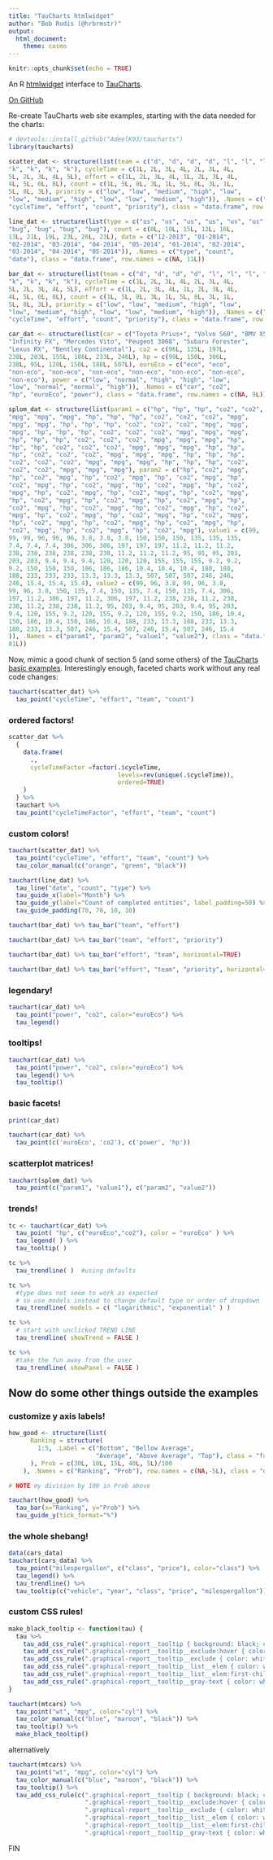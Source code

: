 ```yaml
---
title: "TauCharts htmlwidget"
author: "Bob Rudis (@hrbrmstr)"
output:
  html_document:
    theme: cosmo
---
```


```r
knitr::opts_chunk$set(echo = TRUE)
```

An R [htmlwidget](http://htmlwidgets.org/) interface to [TauCharts](http://www.taucharts.com/).

[On GitHub](http://github.com/hrbrmstr/taucharts)

Re-create TauCharts web site examples, starting with the data needed for the charts:

```r
# devtools::install_github("AdeelK93/taucharts")
library(taucharts)

scatter_dat <- structure(list(team = c("d", "d", "d", "d", "l", "l", "l", "l", 
"k", "k", "k", "k"), cycleTime = c(1L, 2L, 3L, 4L, 2L, 3L, 4L, 
5L, 2L, 3L, 4L, 5L), effort = c(1L, 2L, 3L, 4L, 1L, 2L, 3L, 4L, 
4L, 5L, 6L, 8L), count = c(1L, 5L, 8L, 3L, 1L, 5L, 8L, 3L, 1L, 
5L, 8L, 3L), priority = c("low", "low", "medium", "high", "low", 
"low", "medium", "high", "low", "low", "medium", "high")), .Names = c("team", 
"cycleTime", "effort", "count", "priority"), class = "data.frame", row.names = c(NA, 12L))

line_dat <- structure(list(type = c("us", "us", "us", "us", "us", "us", "bug", 
"bug", "bug", "bug", "bug"), count = c(0L, 10L, 15L, 12L, 16L, 
13L, 21L, 19L, 23L, 26L, 23L), date = c("12-2013", "01-2014", 
"02-2014", "03-2014", "04-2014", "05-2014", "01-2014", "02-2014", 
"03-2014", "04-2014", "05-2014")), .Names = c("type", "count", 
"date"), class = "data.frame", row.names = c(NA, 11L))

bar_dat <- structure(list(team = c("d", "d", "d", "d", "l", "l", "l", "l", 
"k", "k", "k", "k"), cycleTime = c(1L, 2L, 3L, 4L, 2L, 3L, 4L, 
5L, 2L, 3L, 4L, 5L), effort = c(1L, 2L, 3L, 4L, 1L, 2L, 3L, 4L, 
4L, 5L, 6L, 8L), count = c(1L, 5L, 8L, 3L, 1L, 5L, 8L, 3L, 1L, 
5L, 8L, 3L), priority = c("low", "low", "medium", "high", "low", 
"low", "medium", "high", "low", "low", "medium", "high")), .Names = c("team", 
"cycleTime", "effort", "count", "priority"), class = "data.frame", row.names = c(NA, 12L))

car_dat <- structure(list(car = c("Toyota Prius+", "Volvo S60", "BMV X5", 
"Infinity FX", "Mercedes Vito", "Peugeot 3008", "Subaru Forester", 
"Lexus RX", "Bentley Continental"), co2 = c(96L, 135L, 197L, 
238L, 203L, 155L, 186L, 233L, 246L), hp = c(99L, 150L, 306L, 
238L, 95L, 120L, 150L, 188L, 507L), euroEco = c("eco", "eco", 
"non-eco", "non-eco", "non-eco", "non-eco", "non-eco", "non-eco", 
"non-eco"), power = c("low", "normal", "high", "high", "low", 
"low", "normal", "normal", "high")), .Names = c("car", "co2", 
"hp", "euroEco", "power"), class = "data.frame", row.names = c(NA, 9L))

splom_dat <- structure(list(param1 = c("hp", "hp", "hp", "co2", "co2", "co2", 
"mpg", "mpg", "mpg", "hp", "hp", "hp", "co2", "co2", "co2", "mpg", 
"mpg", "mpg", "hp", "hp", "hp", "co2", "co2", "co2", "mpg", "mpg", 
"mpg", "hp", "hp", "hp", "co2", "co2", "co2", "mpg", "mpg", "mpg", 
"hp", "hp", "hp", "co2", "co2", "co2", "mpg", "mpg", "mpg", "hp", 
"hp", "hp", "co2", "co2", "co2", "mpg", "mpg", "mpg", "hp", "hp", 
"hp", "co2", "co2", "co2", "mpg", "mpg", "mpg", "hp", "hp", "hp", 
"co2", "co2", "co2", "mpg", "mpg", "mpg", "hp", "hp", "hp", "co2", 
"co2", "co2", "mpg", "mpg", "mpg"), param2 = c("hp", "co2", "mpg", 
"hp", "co2", "mpg", "hp", "co2", "mpg", "hp", "co2", "mpg", "hp", 
"co2", "mpg", "hp", "co2", "mpg", "hp", "co2", "mpg", "hp", "co2", 
"mpg", "hp", "co2", "mpg", "hp", "co2", "mpg", "hp", "co2", "mpg", 
"hp", "co2", "mpg", "hp", "co2", "mpg", "hp", "co2", "mpg", "hp", 
"co2", "mpg", "hp", "co2", "mpg", "hp", "co2", "mpg", "hp", "co2", 
"mpg", "hp", "co2", "mpg", "hp", "co2", "mpg", "hp", "co2", "mpg", 
"hp", "co2", "mpg", "hp", "co2", "mpg", "hp", "co2", "mpg", "hp", 
"co2", "mpg", "hp", "co2", "mpg", "hp", "co2", "mpg"), value1 = c(99, 
99, 99, 96, 96, 96, 3.8, 3.8, 3.8, 150, 150, 150, 135, 135, 135, 
7.4, 7.4, 7.4, 306, 306, 306, 197, 197, 197, 11.2, 11.2, 11.2, 
238, 238, 238, 238, 238, 238, 11.2, 11.2, 11.2, 95, 95, 95, 203, 
203, 203, 9.4, 9.4, 9.4, 120, 120, 120, 155, 155, 155, 9.2, 9.2, 
9.2, 150, 150, 150, 186, 186, 186, 10.4, 10.4, 10.4, 188, 188, 
188, 233, 233, 233, 13.3, 13.3, 13.3, 507, 507, 507, 246, 246, 
246, 15.4, 15.4, 15.4), value2 = c(99, 96, 3.8, 99, 96, 3.8, 
99, 96, 3.8, 150, 135, 7.4, 150, 135, 7.4, 150, 135, 7.4, 306, 
197, 11.2, 306, 197, 11.2, 306, 197, 11.2, 238, 238, 11.2, 238, 
238, 11.2, 238, 238, 11.2, 95, 203, 9.4, 95, 203, 9.4, 95, 203, 
9.4, 120, 155, 9.2, 120, 155, 9.2, 120, 155, 9.2, 150, 186, 10.4, 
150, 186, 10.4, 150, 186, 10.4, 188, 233, 13.3, 188, 233, 13.3, 
188, 233, 13.3, 507, 246, 15.4, 507, 246, 15.4, 507, 246, 15.4
)), .Names = c("param1", "param2", "value1", "value2"), class = "data.frame", row.names = c(NA, 
81L))
```

Now, mimic a good chunk of section 5 (and some others) of the [TauCharts basic examples](http://api.taucharts.com/basic/index.html). Interestingly enough, faceted charts work without any real code changes:

```r
tauchart(scatter_dat) %>% 
  tau_point("cycleTime", "effort", "team", "count")
```

### ordered factors!

```r
scatter_dat %>%
  {
    data.frame(
      ., 
      cycleTimeFactor =factor(.$cycleTime,
                              levels=rev(unique(.$cycleTime)),
                              ordered=TRUE)
    )
  } %>%
  tauchart %>%
  tau_point("cycleTimeFactor", "effort", "team", "count")
```

### custom colors!

```r
tauchart(scatter_dat) %>% 
  tau_point("cycleTime", "effort", "team", "count") %>% 
  tau_color_manual(c("orange", "green", "black"))

tauchart(line_dat) %>% 
  tau_line("date", "count", "type") %>% 
  tau_guide_x(label="Month") %>% 
  tau_guide_y(label="Count of completed entities", label_padding=50) %>% 
  tau_guide_padding(70, 70, 10, 10)

tauchart(bar_dat) %>% tau_bar("team", "effort")

tauchart(bar_dat) %>% tau_bar("team", "effort", "priority")

tauchart(bar_dat) %>% tau_bar("effort", "team", horizontal=TRUE)

tauchart(bar_dat) %>% tau_bar("effort", "team", "priority", horizontal=TRUE)
```

### legendary!

```r
tauchart(car_dat) %>%
  tau_point("power", "co2", color="euroEco") %>%
  tau_legend()
```

### tooltips!

```r
tauchart(car_dat) %>%
  tau_point("power", "co2", color="euroEco") %>%
  tau_legend() %>%
  tau_tooltip()
```

### basic facets!

```r
print(car_dat)

tauchart(car_dat) %>% 
  tau_point(c('euroEco', 'co2'), c('power', 'hp'))
```

### scatterplot matrices!

```r
tauchart(splom_dat) %>% 
  tau_point(c("param1", "value1"), c("param2", "value2"))
```

### trends!

```r
tc <- tauchart(car_dat) %>%
  tau_point( "hp", c("euroEco","co2"), color = "euroEco" ) %>%
  tau_legend( ) %>%
  tau_tooltip( )

tc %>%
  tau_trendline( )  #using defaults

tc %>%
  #type does not seem to work as expected
  # so use models instead to change default type or order of dropdown
  tau_trendline( models = c( "logarithmic", "exponential" ) )

tc %>%
  # start with unclicked TREND LINE
  tau_trendline( showTrend = FALSE )

tc %>%
  #take the fun away from the user
  tau_trendline( showPanel = FALSE )
```

## Now do some other things outside the examples

### customize y axis labels!

```r
how_good <- structure(list(
      Ranking = structure(
        1:5, .Label = c("Bottom", "Bellow Average",
                        "Average", "Above Average", "Top"), class = "factor"
      ), Prob = c(30L, 10L, 15L, 40L, 5L)/100
    ), .Names = c("Ranking", "Prob"), row.names = c(NA,-5L), class = "data.frame")

# NOTE my division by 100 in Prob above

tauchart(how_good) %>% 
  tau_bar(x="Ranking", y="Prob") %>% 
  tau_guide_y(tick_format="%")
```

### the whole shebang!

```r
data(cars_data)
tauchart(cars_data) %>% 
  tau_point("milespergallon", c("class", "price"), color="class") %>% 
  tau_legend() %>% 
  tau_trendline() %>% 
  tau_tooltip(c("vehicle", "year", "class", "price", "milespergallon"))
```

### custom CSS rules!

```r
make_black_tooltip <- function(tau) {
  tau %>%
    tau_add_css_rule(".graphical-report__tooltip { background: black; color: white; }") %>% 
    tau_add_css_rule(".graphical-report__tooltip__exclude:hover { color: #65717f; background: linear-gradient(to right, rgba(255, 255, 255, 0) 100%, rgba(235, 238, 241, 0.9) 0%); }") %>%
    tau_add_css_rule(".graphical-report__tooltip__exclude { color: white; }") %>%
    tau_add_css_rule(".graphical-report__tooltip__list__elem { color: white; }") %>% 
    tau_add_css_rule(".graphical-report__tooltip__list__elem:first-child { color: white; font-weight: bold; }") %>% 
    tau_add_css_rule(".graphical-report__tooltip__gray-text { color: white; font-weight: bold; }")
}

tauchart(mtcars) %>%
  tau_point("wt", "mpg", color="cyl") %>%
  tau_color_manual(c("blue", "maroon", "black")) %>%
  tau_tooltip() %>%
  make_black_tooltip()
```

alternatively

```r
tauchart(mtcars) %>%
  tau_point("wt", "mpg", color="cyl") %>%
  tau_color_manual(c("blue", "maroon", "black")) %>%
  tau_tooltip() %>%
  tau_add_css_rule(c(".graphical-report__tooltip { background: black; color: white; }", 
                     ".graphical-report__tooltip__exclude:hover { color: #65717f; background: linear-gradient(to right, rgba(255, 255, 255, 0) 100%, rgba(235, 238, 241, 0.9) 0%); }",
                     ".graphical-report__tooltip__exclude { color: white; }",
                     ".graphical-report__tooltip__list__elem { color: white; }",
                     ".graphical-report__tooltip__list__elem:first-child { color: white; font-weight: bold; }",
                     ".graphical-report__tooltip__gray-text { color: white; font-weight: bold; }"))
```

FIN
